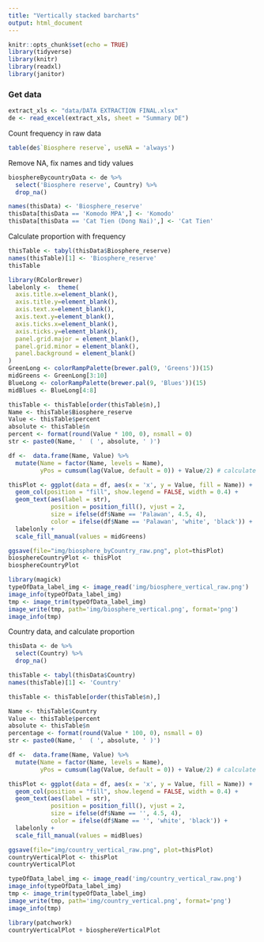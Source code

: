 ---
title: "Vertically stacked barcharts"
output: html_document
---

```{r setup, include=FALSE}
knitr::opts_chunk$set(echo = TRUE)
library(tidyverse)
library(knitr)
library(readxl)
library(janitor)
```

### Get data
```{r eval = TRUE}
extract_xls <- "data/DATA EXTRACTION FINAL.xlsx"
de <- read_excel(extract_xls, sheet = "Summary DE")
```

Count frequency in raw data
```{r get data column}
table(de$`Biosphere reserve`, useNA = 'always')
```

Remove NA, fix names and tidy values
```{r}
biosphereBycountryData <- de %>% 
  select('Biosphere reserve', Country) %>% 
  drop_na()

names(thisData) <- 'Biosphere_reserve'
thisData[thisData == 'Komodo MPA',] <- 'Komodo'
thisData[thisData == 'Cat Tien (Dong Nai)',] <- 'Cat Tien'
```

Calculate proportion with frequency
```{r eval = TRUE, echo = TRUE}
thisTable <- tabyl(thisData$Biosphere_reserve)
names(thisTable)[1] <- 'Biosphere_reserve'
thisTable
```

```{r}
library(RColorBrewer)
labelonly <-  theme(
  axis.title.x=element_blank(),
  axis.title.y=element_blank(),
  axis.text.x=element_blank(),
  axis.text.y=element_blank(),
  axis.ticks.x=element_blank(),
  axis.ticks.y=element_blank(),
  panel.grid.major = element_blank(),
  panel.grid.minor = element_blank(),
  panel.background = element_blank()
)
GreenLong <- colorRampPalette(brewer.pal(9, 'Greens'))(15)
midGreens <- GreenLong[3:10]
BlueLong <- colorRampPalette(brewer.pal(9, 'Blues'))(15)
midBlues <- BlueLong[4:8]
```

```{r eval = TRUE, echo = FALSE}
thisTable <- thisTable[order(thisTable$n),]
Name <- thisTable$Biosphere_reserve
Value <- thisTable$percent
absolute <- thisTable$n
percent <- format(round(Value * 100, 0), nsmall = 0)
str <- paste0(Name, '  ( ', absolute, ' )')

df <-  data.frame(Name, Value) %>%
  mutate(Name = factor(Name, levels = Name),
         yPos = cumsum(lag(Value, default = 0)) + Value/2) # calculate interval position

thisPlot <- ggplot(data = df, aes(x = 'x', y = Value, fill = Name)) +
  geom_col(position = "fill", show.legend = FALSE, width = 0.4) +
  geom_text(aes(label = str),
            position = position_fill(), vjust = 2,
            size = ifelse(df$Name == 'Palawan', 4.5, 4),
            color = ifelse(df$Name == 'Palawan', 'white', 'black')) +
  labelonly +
  scale_fill_manual(values = midGreens)

ggsave(file="img/biosphere_byCountry_raw.png", plot=thisPlot)
biosphereCountryPlot <- thisPlot  
biosphereCountryPlot
```

```{r}
library(magick)
typeOfData_label_img <- image_read('img/biosphere_vertical_raw.png')
image_info(typeOfData_label_img)
tmp <- image_trim(typeOfData_label_img)
image_write(tmp, path='img/biosphere_vertical.png', format='png')
image_info(tmp)
```

Country data, and calculate proportion
```{r eval = TRUE, echo = TRUE}
thisData <- de %>% 
  select(Country) %>% 
  drop_na()

thisTable <- tabyl(thisData$Country)
names(thisTable)[1] <- 'Country'

thisTable <- thisTable[order(thisTable$n),]
```

```{r eval = TRUE, echo = FALSE}
Name <- thisTable$Country
Value <- thisTable$percent
absolute <- thisTable$n
percentage <- format(round(Value * 100, 0), nsmall = 0)
str <- paste0(Name, '  ( ', absolute, ' )')

df <-  data.frame(Name, Value) %>%
  mutate(Name = factor(Name, levels = Name),
         yPos = cumsum(lag(Value, default = 0)) + Value/2) # calculate interval position

thisPlot <- ggplot(data = df, aes(x = 'x', y = Value, fill = Name)) +
  geom_col(position = "fill", show.legend = FALSE, width = 0.4) +
  geom_text(aes(label = str),
            position = position_fill(), vjust = 2,
            size = ifelse(df$Name == '', 4.5, 4),
            color = ifelse(df$Name == '', 'white', 'black')) +
  labelonly +
  scale_fill_manual(values = midBlues)

ggsave(file="img/country_vertical_raw.png", plot=thisPlot)
countryVerticalPlot <- thisPlot  
countryVerticalPlot
```

```{r}
typeOfData_label_img <- image_read('img/country_vertical_raw.png')
image_info(typeOfData_label_img)
tmp <- image_trim(typeOfData_label_img)
image_write(tmp, path='img/country_vertical.png', format='png')
image_info(tmp)
```

```{r}
library(patchwork)
countryVerticalPlot + biosphereVerticalPlot
```

